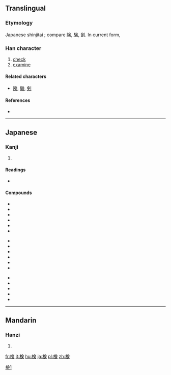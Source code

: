 {{also|檢|检}}
==Translingual==
{{ja-forms|検|[[检]]|[[檢]]}}

===Etymology===
Japanese shinjitai {{Han simp|檢|f=僉|t=㑒}}; compare [[険]], [[験]], [[剣]]. In current form, {{Han compound|木|㑒}}

===Han character===
{{Han char|rn=75|rad=木|as=08|sn=12|four=|canj=DOMO,XDOMO|ids=⿰木㑒}}

# [[check]]
# [[examine]]

====Related characters====
* [[険]], [[験]], [[剣]]

====References====
* {{Han ref|kx=0537.131|dkj=15065|hdz=21235.031|uh=691C|ud=26908}}

----

==Japanese==

===Kanji===
{{ja-kanji|grade=5|rs=木08|style=s|kyu=檢}}

# {{defn|lang=ja|sort=木08}}

====Readings====
* {{ja-readings|on=[[けん]] (ken)|kun=[[しらべる]] (shiraberu)}}

====Compounds====
{{top3}}
*{{l|ja|sc=Jpan|検案|tr=けんあん, ken'an}}
*{{l|ja|sc=Jpan|検印|tr=けんいん, ken'in}}
*{{l|ja|sc=Jpan|検疫|tr=けんえき, ken'eki}}
*{{l|ja|sc=Jpan|検閲|tr=けんえつ, ken'etsu}}
*{{l|ja|sc=Jpan|検挙|tr=けんきょ, kenkyo}}
*{{l|ja|sc=Jpan|検査|tr=けんさ, kensa}}
{{mid3}}
*{{l|ja|sc=Jpan|検索|tr=けんさく, kensaku}}
*{{l|ja|sc=Jpan|検察|tr=けんさつ, kensatsu}}
*{{l|ja|sc=Jpan|検視|tr=けんし, kenshi}}
*{{l|ja|sc=Jpan|検死|tr=けんし, kenshi}}
*{{l|ja|sc=Jpan|検使|tr=けんし, kenshi}}
*{{l|ja|sc=Jpan|検事|tr=けんじ, kenji}}
{{mid3}}
*{{l|ja|sc=Jpan|検証|tr=けんしょう, kenshō}}
*{{l|ja|sc=Jpan|検正|tr=けんしょう, kenshō}}
*{{l|ja|sc=Jpan|検定|tr=けんてい, kentei}}
*{{l|ja|sc=Jpan|検討|tr=けんとう, kentō}}
*{{l|ja|sc=Jpan|検品|tr=けんぴん, kenpin}}
{{bottom}}

----

==Mandarin==

===Hanzi===
{{cmn-hanzi|pin=[[jiǎn]] ([[jian3]])|wg=chien<sup>3</sup>}}

# {{defn|lang=cmn|sort=木08}}

[[Category:CJKV characters simplified differently in Japan and China|檢1]]

[[fr:検]]
[[it:検]]
[[hu:検]]
[[ja:検]]
[[pl:検]]
[[zh:検]]